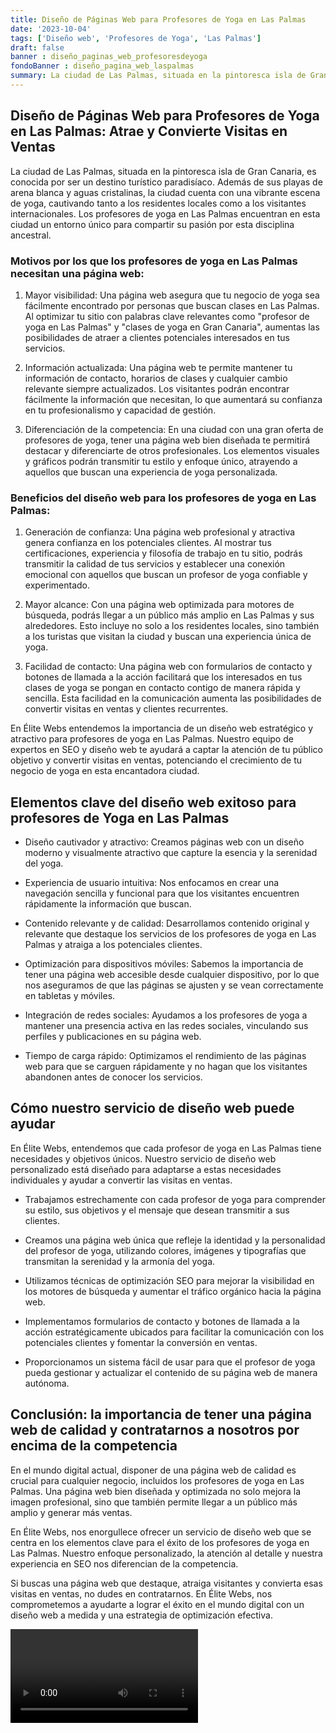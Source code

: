 ```yaml
---
title: Diseño de Páginas Web para Profesores de Yoga en Las Palmas
date: '2023-10-04'
tags: ['Diseño web', 'Profesores de Yoga', 'Las Palmas']
draft: false
banner : diseño_paginas_web_profesoresdeyoga
fondoBanner : diseño_pagina_web_laspalmas
summary: La ciudad de Las Palmas, situada en la pintoresca isla de Gran Canaria, es conocida por ser un destino turístico paradisíaco. Además de sus playas de arena blanca y aguas cristalinas, la ciudad cuenta con una vibrante escena de yoga, cautivando tanto a los residentes locales como a los visitantes internacionales. Los profesores de yoga en Las Palmas encuentran en esta ciudad un entorno único para compartir su pasión por esta disciplina ancestral.
---
```


## Diseño de Páginas Web para Profesores de Yoga en Las Palmas: Atrae y Convierte Visitas en Ventas

La ciudad de Las Palmas, situada en la pintoresca isla de Gran Canaria, es conocida por ser un destino turístico paradisíaco. Además de sus playas de arena blanca y aguas cristalinas, la ciudad cuenta con una vibrante escena de yoga, cautivando tanto a los residentes locales como a los visitantes internacionales. Los profesores de yoga en Las Palmas encuentran en esta ciudad un entorno único para compartir su pasión por esta disciplina ancestral.

### Motivos por los que los profesores de yoga en Las Palmas necesitan una página web:

1. Mayor visibilidad: Una página web asegura que tu negocio de yoga sea fácilmente encontrado por personas que buscan clases en Las Palmas. Al optimizar tu sitio con palabras clave relevantes como "profesor de yoga en Las Palmas" y "clases de yoga en Gran Canaria", aumentas las posibilidades de atraer a clientes potenciales interesados en tus servicios.

2. Información actualizada: Una página web te permite mantener tu información de contacto, horarios de clases y cualquier cambio relevante siempre actualizados. Los visitantes podrán encontrar fácilmente la información que necesitan, lo que aumentará su confianza en tu profesionalismo y capacidad de gestión.

3. Diferenciación de la competencia: En una ciudad con una gran oferta de profesores de yoga, tener una página web bien diseñada te permitirá destacar y diferenciarte de otros profesionales. Los elementos visuales y gráficos podrán transmitir tu estilo y enfoque único, atrayendo a aquellos que buscan una experiencia de yoga personalizada.

### Beneficios del diseño web para los profesores de yoga en Las Palmas:

1. Generación de confianza: Una página web profesional y atractiva genera confianza en los potenciales clientes. Al mostrar tus certificaciones, experiencia y filosofía de trabajo en tu sitio, podrás transmitir la calidad de tus servicios y establecer una conexión emocional con aquellos que buscan un profesor de yoga confiable y experimentado.

2. Mayor alcance: Con una página web optimizada para motores de búsqueda, podrás llegar a un público más amplio en Las Palmas y sus alrededores. Esto incluye no solo a los residentes locales, sino también a los turistas que visitan la ciudad y buscan una experiencia única de yoga.

3. Facilidad de contacto: Una página web con formularios de contacto y botones de llamada a la acción facilitará que los interesados en tus clases de yoga se pongan en contacto contigo de manera rápida y sencilla. Esta facilidad en la comunicación aumenta las posibilidades de convertir visitas en ventas y clientes recurrentes.

En Élite Webs entendemos la importancia de un diseño web estratégico y atractivo para profesores de yoga en Las Palmas. Nuestro equipo de expertos en SEO y diseño web te ayudará a captar la atención de tu público objetivo y convertir visitas en ventas, potenciando el crecimiento de tu negocio de yoga en esta encantadora ciudad.

<GifSeo />

<Cta />

## Elementos clave del diseño web exitoso para profesores de Yoga en Las Palmas

- Diseño cautivador y atractivo: Creamos páginas web con un diseño moderno y visualmente atractivo que capture la esencia y la serenidad del yoga.

- Experiencia de usuario intuitiva: Nos enfocamos en crear una navegación sencilla y funcional para que los visitantes encuentren rápidamente la información que buscan.

- Contenido relevante y de calidad: Desarrollamos contenido original y relevante que destaque los servicios de los profesores de yoga en Las Palmas y atraiga a los potenciales clientes.

- Optimización para dispositivos móviles: Sabemos la importancia de tener una página web accesible desde cualquier dispositivo, por lo que nos aseguramos de que las páginas se ajusten y se vean correctamente en tabletas y móviles.

- Integración de redes sociales: Ayudamos a los profesores de yoga a mantener una presencia activa en las redes sociales, vinculando sus perfiles y publicaciones en su página web.

- Tiempo de carga rápido: Optimizamos el rendimiento de las páginas web para que se carguen rápidamente y no hagan que los visitantes abandonen antes de conocer los servicios.

## Cómo nuestro servicio de diseño web puede ayudar

En Élite Webs, entendemos que cada profesor de yoga en Las Palmas tiene necesidades y objetivos únicos. Nuestro servicio de diseño web personalizado está diseñado para adaptarse a estas necesidades individuales y ayudar a convertir las visitas en ventas.

- Trabajamos estrechamente con cada profesor de yoga para comprender su estilo, sus objetivos y el mensaje que desean transmitir a sus clientes.

- Creamos una página web única que refleje la identidad y la personalidad del profesor de yoga, utilizando colores, imágenes y tipografías que transmitan la serenidad y la armonía del yoga.

- Utilizamos técnicas de optimización SEO para mejorar la visibilidad en los motores de búsqueda y aumentar el tráfico orgánico hacia la página web.

- Implementamos formularios de contacto y botones de llamada a la acción estratégicamente ubicados para facilitar la comunicación con los potenciales clientes y fomentar la conversión en ventas.

- Proporcionamos un sistema fácil de usar para que el profesor de yoga pueda gestionar y actualizar el contenido de su página web de manera autónoma.

## Conclusión: la importancia de tener una página web de calidad y contratarnos a nosotros por encima de la competencia

En el mundo digital actual, disponer de una página web de calidad es crucial para cualquier negocio, incluidos los profesores de yoga en Las Palmas. Una página web bien diseñada y optimizada no solo mejora la imagen profesional, sino que también permite llegar a un público más amplio y generar más ventas.

En Élite Webs, nos enorgullece ofrecer un servicio de diseño web que se centra en los elementos clave para el éxito de los profesores de yoga en Las Palmas. Nuestro enfoque personalizado, la atención al detalle y nuestra experiencia en SEO nos diferencian de la competencia.

Si buscas una página web que destaque, atraiga visitantes y convierta esas visitas en ventas, no dudes en contratarnos. En Élite Webs, nos comprometemos a ayudarte a lograr el éxito en el mundo digital con un diseño web a medida y una estrategia de optimización efectiva.

<Video />

<CtaBot job='Profesores de Yoga' city='Las Palmas'/>

<Gmaps query='Las Palmas+españa+maps' />